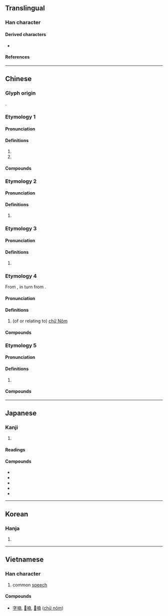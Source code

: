 {{also|諵|娚}}
{{character info/new}}
==Translingual==

===Han character===
{{Han char|rn=30|rad=口|as=09|sn=12|four=64027|canj=RJBJ|ids=⿰口南}}

====Derived characters====
* {{l|mul|[[𬞑]]}}

====References====
{{Han ref|kx=0197.170|dkj=03903|dj=0418.370|hdz=10650.050|uh=5583}}

----

==Chinese==
{{zh-forms}}

===Glyph origin===
{{Han etym}}
{{Han compound|口|南|ls=psc|c1=s|c2=p|t1=mouth}}.

===Etymology 1===

====Pronunciation====
{{zh-pron
|m=nán
|c=naam4
|mc=y
|oc=y
|cat=
}}

====Definitions====
{{zh-hanzi}}

# {{zh-used in|喃喃}}
# {{zh-used in|呢喃}}

====Compounds====
{{zh-der|喃喃|呢喃|肚喃|噥噥喃喃|喃喃吶吶|喃喃咄咄|喃喃篤篤|喃喃喏喏|喃喃訥訥|篤篤喃喃|喃喃自語|喃喃低語|喃喃細語|呢喃細語}}

===Etymology 2===

====Pronunciation====
{{zh-pron
|m=nǎn
|cat=
}}

====Definitions====
{{zh-hanzi}}

# {{zh-only|噆喃}}

===Etymology 3===

====Pronunciation====
{{zh-pron
|m=nán
|m-s=nan1
|cat=part
}}

====Definitions====
{{zh-hanzi}}

# {{lb|zh|Southwestern Mandarin}} {{n-g|Interrogative particle, equivalent to {{zh-l|呢}} in Standard Chinese.}}

===Etymology 4===
From {{bor|zh|vi|喃|tr=[[Nôm]]}}, in turn from {{bor|zh|zh|南||south}}.

====Pronunciation====
{{zh-pron
|m=nán
|c=naam4
|cat=
}}

====Definitions====
{{zh-hanzi}}

# (of or relating to) [[chữ Nôm]]

====Compounds====
{{zh-der|字喃|喃字}}

===Etymology 5===

====Pronunciation====
{{zh-pron
|m=nán
|c=naam4
|cat=
}}

====Definitions====
{{zh-hanzi}}

# {{n-g|Used as a phonetic element.}}

====Compounds====
{{zh-der|呋喃|呋喃西林|吡喃|呋喃丙胺|呋喃唑酮|呋喃坦啶|呋喃妥因|呋喃甲醇|四氫呋喃}}

----

==Japanese==

===Kanji===
{{ja-kanji|rs=口09}}

# {{defn|lang=ja|sort=口09}}

====Readings====
{{ja-readings
|goon=なん
|kanon=だん
|kun=のう-<なう-
}}

====Compounds====
* {{ja-r|字喃|チュノム}}
* {{ja-r|喋々喃々|ちょうちょう なんなん}}
* {{ja-r|喃語|なんご}}
* {{ja-r|喃々|なんなん}}
* {{ja-r|喃々|のうのう}}

----

==Korean==

===Hanja===
{{ko-hanja|hangeul=[[남]]|rv=nam|mr=nam}}

# {{defn|lang=ko|sort=口09}}

----

==Vietnamese==

===Han character===
{{vi-hantu|[[nam]], [[nôm]]|rs=口09}}

# common [[speech]]

====Compounds====
* [[字喃]], [[𡨸喃]], [[𡦂喃]] ([[chữ nôm]])